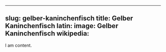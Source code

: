 
---
slug: gelber-kaninchenfisch
title: Gelber Kaninchenfisch
latin:
image: Gelber Kaninchenfisch
wikipedia: 
---

I am content.

